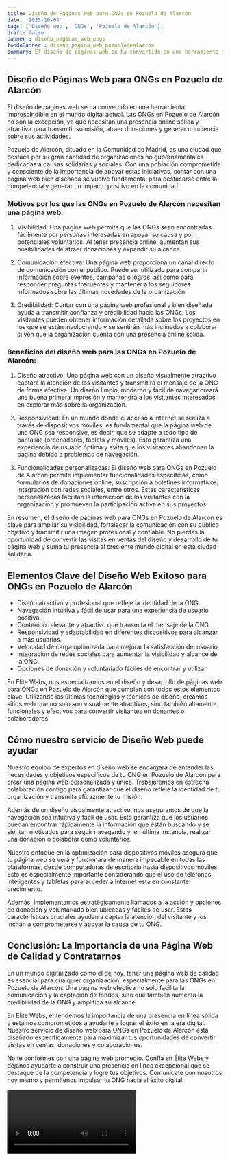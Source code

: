 ```yaml
---
title: Diseño de Páginas Web para ONGs en Pozuelo de Alarcón
date: '2023-10-04'
tags: ['Diseño web', 'ONGs', 'Pozuelo de Alarcón']
draft: false
banner : diseño_paginas_web_ongs
fondoBanner : diseño_pagina_web_pozuelodealarcón
summary: El diseño de páginas web se ha convertido en una herramienta imprescindible en el mundo digital actual. Las ONGs en Pozuelo de Alarcón no son la excepción, ya que necesitan una presencia online sólida y atractiva para transmitir su misión, atraer donaciones y generar conciencia sobre sus actividades.
---
```


## Diseño de Páginas Web para ONGs en Pozuelo de Alarcón

El diseño de páginas web se ha convertido en una herramienta imprescindible en el mundo digital actual. Las ONGs en Pozuelo de Alarcón no son la excepción, ya que necesitan una presencia online sólida y atractiva para transmitir su misión, atraer donaciones y generar conciencia sobre sus actividades.

Pozuelo de Alarcón, situado en la Comunidad de Madrid, es una ciudad que destaca por su gran cantidad de organizaciones no gubernamentales dedicadas a causas solidarias y sociales. Con una población comprometida y consciente de la importancia de apoyar estas iniciativas, contar con una página web bien diseñada se vuelve fundamental para destacarse entre la competencia y generar un impacto positivo en la comunidad.

### Motivos por los que las ONGs en Pozuelo de Alarcón necesitan una página web:

1. Visibilidad: Una página web permite que las ONGs sean encontradas fácilmente por personas interesadas en apoyar su causa y por potenciales voluntarios. Al tener presencia online, aumentan sus posibilidades de atraer donaciones y expandir su alcance.

2. Comunicación efectiva: Una página web proporciona un canal directo de comunicación con el público. Puede ser utilizado para compartir información sobre eventos, campañas o logros, así como para responder preguntas frecuentes y mantener a los seguidores informados sobre las últimas novedades de la organización.

3. Credibilidad: Contar con una página web profesional y bien diseñada ayuda a transmitir confianza y credibilidad hacia las ONGs. Los visitantes pueden obtener información detallada sobre los proyectos en los que se están involucrando y se sentirán más inclinados a colaborar si ven que la organización cuenta con una presencia online sólida.

### Beneficios del diseño web para las ONGs en Pozuelo de Alarcón:

1. Diseño atractivo: Una página web con un diseño visualmente atractivo captará la atención de los visitantes y transmitirá el mensaje de la ONG de forma efectiva. Un diseño limpio, moderno y fácil de navegar creará una buena primera impresión y mantendrá a los visitantes interesados en explorar más sobre la organización.

2. Responsividad: En un mundo donde el acceso a internet se realiza a través de dispositivos móviles, es fundamental que la página web de una ONG sea responsive, es decir, que se adapte a todo tipo de pantallas (ordenadores, tablets y móviles). Esto garantiza una experiencia de usuario óptima y evita que los visitantes abandonen la página debido a problemas de navegación.

3. Funcionalidades personalizadas: El diseño web para ONGs en Pozuelo de Alarcón permite implementar funcionalidades específicas, como formularios de donaciones online, suscripción a boletines informativos, integración con redes sociales, entre otros. Estas características personalizadas facilitan la interacción de los visitantes con la organización y promueven la participación activa en sus proyectos.

En resumen, el diseño de páginas web para ONGs en Pozuelo de Alarcón es clave para ampliar su visibilidad, fortalecer la comunicación con su público objetivo y transmitir una imagen profesional y confiable. No pierdas la oportunidad de convertir las visitas en ventas del diseño y desarrollo de tu página web y suma tu presencia al creciente mundo digital en esta ciudad solidaria.

<GifSeo />

<Cta />

## Elementos Clave del Diseño Web Exitoso para ONGs en Pozuelo de Alarcón

- Diseño atractivo y profesional que refleje la identidad de la ONG.
- Navegación intuitiva y fácil de usar para una experiencia de usuario positiva.
- Contenido relevante y atractivo que transmita el mensaje de la ONG.
- Responsividad y adaptabilidad en diferentes dispositivos para alcanzar a más usuarios.
- Velocidad de carga optimizada para mejorar la satisfacción del usuario.
- Integración de redes sociales para aumentar la visibilidad y alcance de la ONG.
- Opciones de donación y voluntariado fáciles de encontrar y utilizar.

En Élite Webs, nos especializamos en el diseño y desarrollo de páginas web para ONGs en Pozuelo de Alarcón que cumplen con todos estos elementos clave. Utilizando las últimas tecnologías y técnicas de diseño, creamos sitios web que no solo son visualmente atractivos, sino también altamente funcionales y efectivos para convertir visitantes en donantes o colaboradores.

## Cómo nuestro servicio de Diseño Web puede ayudar

Nuestro equipo de expertos en diseño web se encargará de entender las necesidades y objetivos específicos de tu ONG en Pozuelo de Alarcón para crear una página web personalizada y única. Trabajaremos en estrecha colaboración contigo para garantizar que el diseño refleje la identidad de tu organización y transmita eficazmente tu misión.

Además de un diseño visualmente atractivo, nos aseguramos de que la navegación sea intuitiva y fácil de usar. Esto garantiza que los usuarios puedan encontrar rápidamente la información que están buscando y se sientan motivados para seguir navegando y, en última instancia, realizar una donación o colaborar como voluntarios.

Nuestro enfoque en la optimización para dispositivos móviles asegura que tu página web se verá y funcionará de manera impecable en todas las plataformas, desde computadoras de escritorio hasta dispositivos móviles. Esto es especialmente importante considerando que el uso de teléfonos inteligentes y tabletas para acceder a Internet está en constante crecimiento.

Además, implementamos estratégicamente llamados a la acción y opciones de donación y voluntariado bien ubicadas y fáciles de usar. Estas características cruciales ayudan a captar la atención del visitante y los incitan a comprometerse y apoyar la causa de tu ONG.

## Conclusión: La Importancia de una Página Web de Calidad y Contratarnos

En un mundo digitalizado como el de hoy, tener una página web de calidad es esencial para cualquier organización, especialmente para las ONGs en Pozuelo de Alarcón. Una página web efectiva no solo facilita la comunicación y la captación de fondos, sino que también aumenta la credibilidad de la ONG y amplifica su alcance.

En Élite Webs, entendemos la importancia de una presencia en línea sólida y estamos comprometidos a ayudarte a lograr el éxito en la era digital. Nuestro servicio de diseño web para ONGs en Pozuelo de Alarcón está diseñado específicamente para maximizar tus oportunidades de convertir visitas en ventas, donaciones y colaboraciones.

No te conformes con una página web promedio. Confía en Élite Webs y déjanos ayudarte a construir una presencia en línea excepcional que se destaque de la competencia y logre tus objetivos. Comunícate con nosotros hoy mismo y permítenos impulsar tu ONG hacia el éxito digital.

<Video />

<CtaBot job='ONGs' city='Pozuelo de Alarcón'/>

<Gmaps query='Pozuelo de Alarcón+españa+maps' />